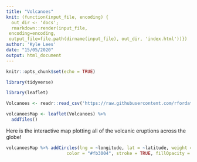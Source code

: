 ```yaml
---
title: "Volcanoes"
knit: (function(input_file, encoding) {
  out_dir <- 'docs';
  rmarkdown::render(input_file,
 encoding=encoding,
 output_file=file.path(dirname(input_file), out_dir, 'index.html'))})
author: 'Kyle Lees'
date: "15/05/2020"
output: html_document
---
```


```r
knitr::opts_chunk$set(echo = TRUE)
```

```r
library(tidyverse)
```

```r
library(leaflet)
```

```r
Volcanoes <- readr::read_csv('https://raw.githubusercontent.com/rfordatascience/tidytuesday/master/data/2020/2020-05-12/volcano.csv')
```

```r
volcanoesMap <- leaflet(Volcanoes) %>%
  addTiles()
```

Here is the interactive map plotting all of the volcanic eruptions across the globe!

```r
volcanoesMap %>% addCircles(lng = ~longitude, lat = ~latitude, weight = 8, radius = 40, 
                       color = "#fb3004", stroke = TRUE, fillOpacity = 0.8)
```